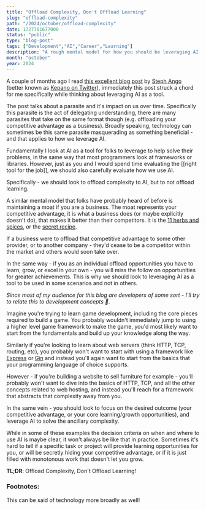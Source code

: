 ```yaml
---
title: "Offload Complexity, Don't Offload Learning"
slug: "offload-complexity"
path: "/2024/october/offload-complexity"
date: 1727781677000
status: "public"
type: "blog-post"
tags: ["Development","AI","Career","Learning"]
description: "A rough mental model for how you should be leveraging AI as a tool for your own growth"
month: "october"
year: 2024
---
```



A couple of months ago I read [this excellent blog post](https://stephango.com/understand) by [Steph Ango](https://stephango.com/) (better known as [Kepano on Twitter](https://x.com/kepano)), immediately this post struck a chord for me specifically while thinking about leveraging AI as a tool.

The post talks about a parasite and it's impact on us over time. Specifically this parasite is the act of delegating understanding, there are many parasites that take on the same format though (e.g. offloading your competitive advantage as a business). Broadly speaking, technology can sometimes be this same parasite masquerading as something beneficial - and that applies to how we leverage AI.

Fundamentally I look at AI as a tool for folks to leverage to help solve their problems, in the same way that most programmers look at frameworks or libraries. However, just as you and I would spend time evaluating the [[right tool for the job]], we should also carefully evaluate how we use AI.

Specifically - we should look to offload complexity to AI, but to not offload learning.

A similar mental model that folks have probably heard of before is maintaining a moat if you are a business. The moat represents your competitive advantage, it is what a business does (or maybe explicitly doesn't do), that makes it better than their competitors. It is the [11 herbs and spices](https://en.wikipedia.org/wiki/KFC_Original_Recipe), or the [secret recipe](https://en.wikipedia.org/wiki/Coca-Cola_formula#Secret_formula_on_display_at_World_of_Coca-Cola).

If a business were to offload that competitive advantage to some other provider, or to another company - they'd cease to be a competitor within the market and others would soon take over.

In the same way - if you as an individual offload opportunities you have to learn, grow, or excel in your own - you will miss the follow on opportunities for greater achievements. This is why we should look to leveraging AI<FootnoteRef id="1" /> as a tool to be used in some scenarios and not in others.

*Since most of my audience for this blog are developers of some sort - I'll try to relate this to development concepts 🙂.*

Imagine you're trying to learn game development, including the core pieces required to build a game. You probably wouldn't immediately jump to using a higher level game framework to make the game, you'd most likely want to start from the fundamentals and build up your knowledge along the way.

Similarly if you're looking to learn about web servers (think HTTP, TCP, routing, etc), you probably won't want to start with using a framework like [Express](https://expressjs.com/) or [Gin](https://gin-gonic.com/) and instead you'll again want to start from the basics that your programming language of choice supports.

However - if you're building a website to sell furniture for example - you'll probably won't want to dive into the basics of HTTP, TCP, and all the other concepts related to web hosting, and instead you'll reach for a framework that abstracts that complexity away from you.

In the same vein - you should look to focus on the desired outcome (your competitive advantage, or your core learning/growth opportunities), and leverage AI to solve the ancillary complexity.

While in some of these examples the decision criteria on when and where to use AI is maybe clear, it won't always be like that in practice. Sometimes it's hard to tell if a specific task or project will provide learning opportunities for you, or will be secretly hiding your competitive advantage, or if it is just filled with monotonous work that doesn't let you grow.

**TL;DR**: Offload Complexity, Don't Offload Learning!

### Footnotes:

<Footnote id="1">This can be said of technology more broadly as well!</Footnote>
